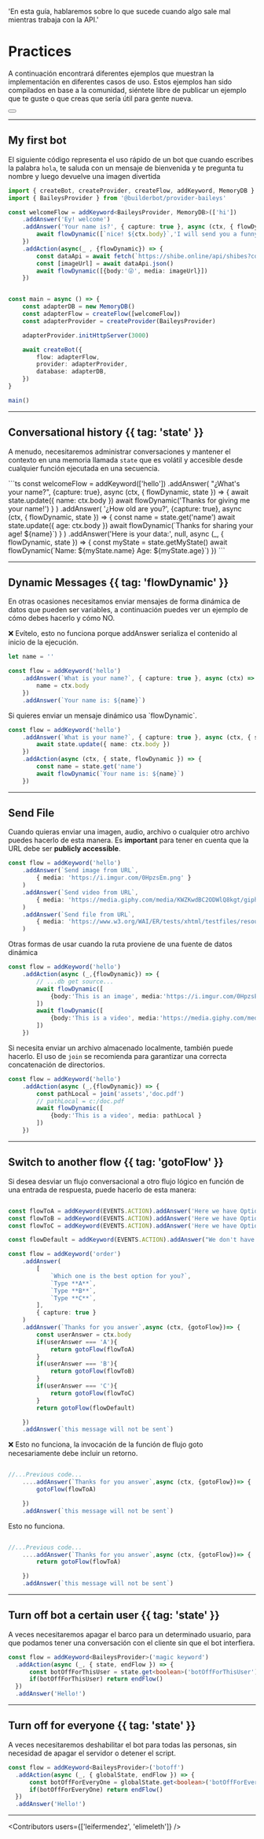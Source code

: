 
  'En esta guía, hablaremos sobre lo que sucede cuando algo sale mal mientras trabaja con la API.'

# Practices

A continuación encontrará diferentes ejemplos que muestran la implementación en diferentes casos de uso. Estos ejemplos han sido compilados en base a la comunidad, siéntete libre de publicar un ejemplo que te guste o que creas que sería útil para gente nueva.

<div className="not-prose aling-block">
  <Button
    href="https://git-scm.com/downloads"
    variant="text"
    target="_blank"
    arrow="right"
    children="Contribute with your example"
  />
</div>

---

## My first bot

El siguiente código representa el uso rápido de un bot que cuando escribes la palabra `hola`, te saluda con un mensaje de bienvenida y te pregunta tu nombre y luego devuelve una imagen divertida

```ts {{ title: 'app.ts' }}
import { createBot, createProvider, createFlow, addKeyword, MemoryDB } from '@builderbot/bot'
import { BaileysProvider } from '@builderbot/provider-baileys'

const welcomeFlow = addKeyword<BaileysProvider, MemoryDB>(['hi'])
    .addAnswer('Ey! welcome')
    .addAnswer('Your name is?', { capture: true }, async (ctx, { flowDynamic }) => {
        await flowDynamic([`nice! ${ctx.body}`,'I will send you a funny image'])
    })
    .addAction(async(_ , {flowDynamic}) => {
        const dataApi = await fetch(`https://shibe.online/api/shibes?count=1&urls=true&httpsUrls=true`)
        const [imageUrl] = await dataApi.json()
        await flowDynamic([{body:'😜', media: imageUrl}])
    })


const main = async () => {
    const adapterDB = new MemoryDB()
    const adapterFlow = createFlow([welcomeFlow])
    const adapterProvider = createProvider(BaileysProvider)

    adapterProvider.initHttpServer(3000)

    await createBot({
        flow: adapterFlow,
        provider: adapterProvider,
        database: adapterDB,
    })
}

main()
```


---

## Conversational history {{ tag: 'state'  }}

A menudo, necesitaremos administrar conversaciones y mantener el contexto en una memoria llamada `state` que es volátil y accesible desde cualquier función ejecutada en una secuencia.

<CodeGroup>
```ts 
  const welcomeFlow = addKeyword(['hello'])
      .addAnswer(
          "¿What's your name?",
          {capture: true},
          async (ctx, { flowDynamic, state }) => {
              await state.update({ name: ctx.body })
              await flowDynamic('Thanks for giving me your name!')
          }
      )
      .addAnswer(
          '¿How old are you?',
           {capture: true},
          async (ctx, { flowDynamic, state }) => {
              const name = state.get('name')
              await state.update({ age: ctx.body })
              await flowDynamic(`Thanks for sharing your age! ${name}`)
          }
      )
      .addAnswer('Here is your data:', null, async (_, { flowDynamic, state }) => {
          const myState = state.getMyState()
          await flowDynamic(`Name: ${myState.name} Age: ${myState.age}`)
      })
```
</CodeGroup>


---

## Dynamic Messages {{ tag: 'flowDynamic'  }}

En otras ocasiones necesitamos enviar mensajes de forma dinámica de datos que pueden ser variables, a continuación puedes ver un ejemplo de cómo debes hacerlo y cómo NO.

<Error>
 ❌ Evítelo, esto no funciona porque addAnswer serializa el contenido al inicio de la ejecución.
</Error>

```ts
let name = ''

const flow = addKeyword('hello')
    .addAnswer(`What is your name?`, { capture: true }, async (ctx) => {
        name = ctx.body
    })
    .addAnswer(`Your name is: ${name}`)
```
<Note>
Si quieres enviar un mensaje dinámico usa `flowDynamic`.
</Note>

```ts
const flow = addKeyword('hello')
    .addAnswer(`What is your name?`, { capture: true }, async (ctx, { state }) => {
        await state.update({ name: ctx.body })
    })
    .addAction(async (ctx, { state, flowDynamic }) => {
        const name = state.get('name')
        await flowDynamic(`Your name is: ${name}`)
    })
```

---

## Send File

Cuando quieras enviar una imagen, audio, archivo o cualquier otro archivo puedes hacerlo de esta manera. Es __important__ para tener en cuenta que la URL debe ser __publicly accessible__.

```ts
const flow = addKeyword('hello')
    .addAnswer(`Send image from URL`, 
        { media: 'https://i.imgur.com/0HpzsEm.png' }
    )
    .addAnswer(`Send video from URL`, 
        { media: 'https://media.giphy.com/media/KWZKwdBC2ODWlQ8kgt/giphy.mp4' }
    )
    .addAnswer(`Send file from URL`, 
        { media: 'https://www.w3.org/WAI/ER/tests/xhtml/testfiles/resources/pdf/dummy.pdf' }
    )
```

Otras formas de usar cuando la ruta proviene de una fuente de datos dinámica
```ts
const flow = addKeyword('hello')
    .addAction(async (_,{flowDynamic}) => {
        // ...db get source...
        await flowDynamic([
            {body:'This is an image', media:'https://i.imgur.com/0HpzsEm.png'}
        ])
        await flowDynamic([
            {body:'This is a video', media:'https://media.giphy.com/media/KWZKwdBC2ODWlQ8kgt/giphy.mp4'}
        ])
    })

```

Si necesita enviar un archivo almacenado localmente, también puede hacerlo. El uso de `join` se recomienda para garantizar una correcta concatenación de directorios.

```ts
const flow = addKeyword('hello')
    .addAction(async (_,{flowDynamic}) => {
        const pathLocal = join('assets','doc.pdf')
        // pathLocal = c:/doc.pdf
        await flowDynamic([
            {body:'This is a video', media: pathLocal }
        ])
    })

```

---

## Switch to another flow {{ tag: 'gotoFlow'  }}

Si desea desviar un flujo conversacional a otro flujo lógico en función de una entrada de respuesta, puede hacerlo de esta manera:

```ts

const flowToA = addKeyword(EVENTS.ACTION).addAnswer('Here we have Option A!')
const flowToB = addKeyword(EVENTS.ACTION).addAnswer('Here we have Option B!')
const flowToC = addKeyword(EVENTS.ACTION).addAnswer('Here we have Option C!')

const flowDefault = addKeyword(EVENTS.ACTION).addAnswer("We don't have that Option 🤔")

const flow = addKeyword('order')
    .addAnswer(
        [
            `Which one is the best option for you?`,
            `Type **A**`,
            `Type **B**`,
            `Type **C**`,
        ], 
        { capture: true }
    )
    .addAnswer(`Thanks for you answer`,async (ctx, {gotoFlow})=> {
        const userAnswer = ctx.body
        if(userAnswer === 'A'){
            return gotoFlow(flowToA)
        } 
        if(userAnswer === 'B'){
            return gotoFlow(flowToB)
        } 
        if(userAnswer === 'C'){
            return gotoFlow(flowToC)
        } 
        return gotoFlow(flowDefault)

    })
    .addAnswer(`this message will not be sent`)
```

<Error>
 ❌ Esto no funciona, la invocación de la función de flujo goto necesariamente debe incluir un retorno.
</Error>

```ts

//...Previous code...
    ....addAnswer(`Thanks for you answer`,async (ctx, {gotoFlow})=> {
        gotoFlow(flowToA)

    })
    .addAnswer(`this message will not be sent`)
```

<Note>
 Esto no funciona.
</Note>

```ts

//...Previous code...
    ....addAnswer(`Thanks for you answer`,async (ctx, {gotoFlow})=> {
        return gotoFlow(flowToA)

    })
    .addAnswer(`this message will not be sent`)
```

---

## Turn off bot a certain user {{ tag: 'state'  }}

A veces necesitaremos apagar el barco para un determinado usuario, para que podamos tener una conversación con el cliente sin que el bot interfiera.

```ts
const flow = addKeyword<BaileysProvider>('magic keyword')
  .addAction(async (_, { state, endFlow }) => {
      const botOffForThisUser = state.get<boolean>('botOffForThisUser')
      if(botOffForThisUser) return endFlow()
  })
  .addAnswer('Hello!')
```

---

## Turn off for everyone {{ tag: 'state'  }}

A veces necesitaremos deshabilitar el bot para todas las personas, sin necesidad de apagar el servidor o detener el script.

```ts
const flow = addKeyword<BaileysProvider>('botoff')
  .addAction(async (_, { globalState, endFlow }) => {
      const botOffForEveryOne = globalState.get<boolean>('botOffForEveryOne')
      if(botOffForEveryOne) return endFlow()
  })
  .addAnswer('Hello!')
```

---

<Guides />

<Resources />

<Contributors users={['leifermendez', 'elimeleth']} />
